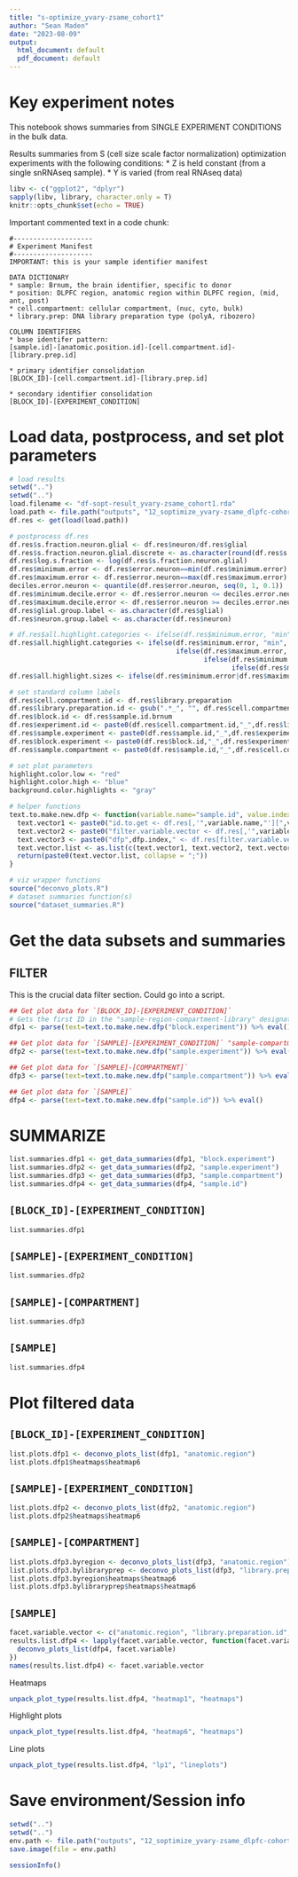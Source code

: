 ```yaml
---
title: "s-optimize_yvary-zsame_cohort1"
author: "Sean Maden"
date: "2023-08-09"
output:
  html_document: default
  pdf_document: default
---
```


# Key experiment notes

This notebook shows summaries from SINGLE EXPERIMENT CONDITIONS in the bulk data.







Results summaries from S (cell size scale factor normalization) optimization 
experiments with the following conditions:
* Z is held constant (from a single snRNAseq sample).
* Y is varied (from real RNAseq data)

```r
libv <- c("ggplot2", "dplyr")
sapply(libv, library, character.only = T)
knitr::opts_chunk$set(echo = TRUE)
```

Important commented text in a code chunk:

```
#--------------------
# Experiment Manifest
#--------------------
IMPORTANT: this is your sample identifier manifest

DATA DICTIONARY
* sample: Brnum, the brain identifier, specific to donor
* position: DLPFC region, anatomic region within DLPFC region, (mid, ant, post)
* cell.compartment: cellular compartment, (nuc, cyto, bulk)
* library.prep: DNA library preparation type (polyA, ribozero)

COLUMN IDENTIFIERS
* base identifer pattern:
[sample.id]-[anatomic.position.id]-[cell.compartment.id]-[library.prep.id]

* primary identifier consolidation
[BLOCK_ID]-[cell.compartment.id]-[library.prep.id]

* secondary identifier consolidation
[BLOCK_ID]-[EXPERIMENT_CONDITION]

```

# Load data, postprocess, and set plot parameters

```r
# load results
setwd("..")
setwd("..")
load.filename <- "df-sopt-result_yvary-zsame_cohort1.rda"
load.path <- file.path("outputs", "12_soptimize_yvary-zsame_dlpfc-cohort1", load.filename)
df.res <- get(load(load.path))

# postprocess df.res
df.res$s.fraction.neuron.glial <- df.res$neuron/df.res$glial
df.res$s.fraction.neuron.glial.discrete <- as.character(round(df.res$s.fraction.neuron.glial, 2))
df.res$log.s.fraction <- log(df.res$s.fraction.neuron.glial)
df.res$minimum.error <- df.res$error.neuron==min(df.res$minimum.error)
df.res$maximum.error <- df.res$error.neuron==max(df.res$maximum.error)
deciles.error.neuron <- quantile(df.res$error.neuron, seq(0, 1, 0.1))
df.res$minimum.decile.error <- df.res$error.neuron <= deciles.error.neuron[2]
df.res$maximum.decile.error <- df.res$error.neuron >= deciles.error.neuron[9]
df.res$glial.group.label <- as.character(df.res$glial)
df.res$neuron.group.label <- as.character(df.res$neuron)

# df.res$all.highlight.categories <- ifelse(df.res$minimum.error, "min",ifelse(,,ifelse(,,ifelse())))
df.res$all.highlight.categories <- ifelse(df.res$minimum.error, "min", 
                                          ifelse(df.res$maximum.error, "max", 
                                                 ifelse(df.res$minimum.decile.error, "min.dec", 
                                                        ifelse(df.res$maximum.decile.error, "max.dec", "mid"))))
df.res$all.highlight.sizes <- ifelse(df.res$minimum.error|df.res$maximum.error, "min/max", "min.dec/max.dec/mid")

# set standard column labels
df.res$cell.compartment.id <- df.res$library.preparation
df.res$library.preparation.id <- gsub(".*_", "", df.res$cell.compartment)
df.res$block.id <- df.res$sample.id.brnum
df.res$experiment.id <- paste0(df.res$cell.compartment.id,"_",df.res$library.preparation.id)
df.res$sample.experiment <- paste0(df.res$sample.id,"_",df.res$experiment.id)
df.res$block.experiment <- paste0(df.res$block.id,"_",df.res$experiment.id)
df.res$sample.compartment <- paste0(df.res$sample.id,"_",df.res$cell.compartment.id)

# set plot parameters
highlight.color.low <- "red"
highlight.color.high <- "blue"
background.color.highlights <- "gray"

# helper functions
text.to.make.new.dfp <- function(variable.name="sample.id", value.index=1, dfp.index=1){
  text.vector1 <- paste0("id.to.get <- df.res[,'",variable.name,"'][",value.index,"]")
  text.vector2 <- paste0("filter.variable.vector <- df.res[,'",variable.name,"']==id.to.get")
  text.vector3 <- paste0("dfp",dfp.index," <- df.res[filter.variable.vector,]")
  text.vector.list <- as.list(c(text.vector1, text.vector2, text.vector3))
  return(paste0(text.vector.list, collapse = ";"))
}
```

```r
# viz wrapper functions
source("deconvo_plots.R")
# dataset summaries function(s)
source("dataset_summaries.R")
```

# Get the data subsets and summaries

## FILTER

This is the crucial data filter section. Could go into a script.

```r
## Get plot data for `[BLOCK_ID]-[EXPERIMENT_CONDITION]`
# Gets the first ID in the "sample-region-compartment-library" designation, saves as `dfp1`.
dfp1 <- parse(text=text.to.make.new.dfp("block.experiment")) %>% eval()

## Get plot data for `[SAMPLE]-[EXPERIMENT_CONDITION]` "sample-compartment-library" as
dfp2 <- parse(text=text.to.make.new.dfp("sample.experiment")) %>% eval()

## Get plot data for `[SAMPLE]-[COMPARTMENT]`
dfp3 <- parse(text=text.to.make.new.dfp("sample.compartment")) %>% eval()

## Get plot data for `[SAMPLE]`
dfp4 <- parse(text=text.to.make.new.dfp("sample.id")) %>% eval()
```

# SUMMARIZE

```r
list.summaries.dfp1 <- get_data_summaries(dfp1, "block.experiment")
list.summaries.dfp2 <- get_data_summaries(dfp2, "sample.experiment")
list.summaries.dfp3 <- get_data_summaries(dfp3, "sample.compartment")
list.summaries.dfp4 <- get_data_summaries(dfp4, "sample.id")
```

## `[BLOCK_ID]-[EXPERIMENT_CONDITION]`

```r
list.summaries.dfp1
```

## `[SAMPLE]-[EXPERIMENT_CONDITION]`

```r
list.summaries.dfp2
```
## `[SAMPLE]-[COMPARTMENT]`

```r
list.summaries.dfp3
```

## `[SAMPLE]`

```r
list.summaries.dfp4
```

# Plot filtered data

## `[BLOCK_ID]-[EXPERIMENT_CONDITION]`

```r
list.plots.dfp1 <- deconvo_plots_list(dfp1, "anatomic.region")
list.plots.dfp1$heatmaps$heatmap6
```

## `[SAMPLE]-[EXPERIMENT_CONDITION]`

```r
list.plots.dfp2 <- deconvo_plots_list(dfp2, "anatomic.region")
list.plots.dfp2$heatmaps$heatmap6
```

## `[SAMPLE]-[COMPARTMENT]`

```r
list.plots.dfp3.byregion <- deconvo_plots_list(dfp3, "anatomic.region")
list.plots.dfp3.bylibraryprep <- deconvo_plots_list(dfp3, "library.preparation.id")
list.plots.dfp3.byregion$heatmaps$heatmap6
list.plots.dfp3.bylibraryprep$heatmaps$heatmap6
```

## `[SAMPLE]`

```r
facet.variable.vector <- c("anatomic.region", "library.preparation.id", "cell.compartment.id")
results.list.dfp4 <- lapply(facet.variable.vector, function(facet.variable){
  deconvo_plots_list(dfp4, facet.variable)
})
names(results.list.dfp4) <- facet.variable.vector
```

Heatmaps

```r
unpack_plot_type(results.list.dfp4, "heatmap1", "heatmaps")
```

Highlight plots

```r
unpack_plot_type(results.list.dfp4, "heatmap6", "heatmaps")
```

Line plots

```r
unpack_plot_type(results.list.dfp4, "lp1", "lineplots")
```


# Save environment/Session info
```r
setwd("..")
setwd("..")
env.path <- file.path("outputs", "12_soptimize_yvary-zsame_dlpfc-cohort1", "env_yvar_notebook1.RData")
save.image(file = env.path)
```
```r
sessionInfo()
```


